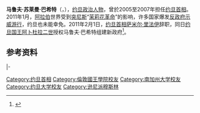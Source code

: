 {{Infobox Officeholder
|name         = 马鲁夫·巴希特
|image        = Maroufalbakhit.jpg
|office       = [[约旦首相|约旦首相]]
|monarch      = [[阿卜杜拉二世|阿卜杜拉二世]]
|term_start   = 2011年2月1日
|term_end     = 2011年10月24日
|predecessor  = [[萨米尔·里法伊|萨米尔·里法伊]]
|successor    = {{link-en|奥恩·肖卡特·哈苏奈|Awn Shawkat Al-Khasawneh}}
|monarch2     = [[阿卜杜拉二世|阿卜杜拉二世]]
|term_start2  = 2005年11月27日
|term_end2    = 2007年11月25日
|predecessor2 = [[阿德南·巴德兰|阿德南·巴德兰]]
|successor2   = [[纳迪尔·扎哈比|纳迪尔·扎哈比]]
|birth_date   = {{Birth date and age|1947|5|7}}
|birth_place  =  {{JOR}}[[安曼|安曼]]
|death_date   = 
|death_place  = 
|party        = [[无党籍|无党籍]]
|alma_mater   = [[约旦大学|约旦大学]]<br>[[南加州大学|南加州大学]]<br>[[伦敦国王学院|伦敦国王学院]]
|religion     = [[伊斯兰教|伊斯兰教]][[逊尼派|逊尼派]]
}}
'''马鲁夫·苏莱曼·巴希特'''（{{lang-ar|'''معروف البخيت'''}}，{{bd|1947年|5月7日|}}），[[约旦|约旦]][[政治人物|政治人物]]，曾於2005至2007年担任[[约旦首相|约旦首相]]。2011年1月，[[阿拉伯|阿拉伯]]世界受到[[突尼斯|突尼斯]]“[[茉莉花革命|茉莉花革命]]”的影响，许多国家爆发[[2010－2011年阿拉伯世界的反政府示威|反政府示威游行]]，约旦也未能幸免。2011年2月1日，[[约旦首相|约旦首相]][[萨米尔·里法伊|萨米尔·里法伊]]辞职，同日[[约旦国王|约旦国王]][[阿卜杜拉二世|阿卜杜拉二世]]授权马鲁夫·巴希特组建新政府<ref>{{cite web | language = zh-cn | publisher = 新华网 | title = 约旦国王授权巴希特组建新政府 | url = http://news.xinhuanet.com/world/2011-02/01/c_121047907.htm | date = 2011-02-01 | accessdate = 2011-02-02 | archive-date = 2011-02-04 | archive-url = https://web.archive.org/web/20110204052016/http://news.xinhuanet.com/world/2011-02/01/c_121047907.htm | dead-url = no }}</ref>。

==参考资料==
{{reflist}}

{{s-start}}
{{s-off}}
{{s-bef|before=[[阿德南·巴德兰|阿德南·巴德兰]]}}
{{s-ttl|title=[[约旦首相|约旦首相]]|years=2005年－2007年}}
{{s-aft|after=[[纳迪尔·扎哈比|纳迪尔·扎哈比]]}}
|-
{{s-bef|before=[[萨米尔·里法伊|萨米尔·里法伊]]}}
{{s-ttl|title=[[约旦首相|约旦首相]]|years=2011年}}
{{s-aft|after={{link-en|奥恩·肖卡特·哈苏奈|Awn Shawkat Al-Khasawneh}}}}
{{s-end}}
{{约旦首相}}
{{2010－2011年阿拉伯世界的反政府示威|state=collapsed}}

{{DEFAULTSORT: Bakhit, Marouf}}
[[Category:约旦首相|Category:约旦首相]]
[[Category:倫敦國王學院校友|Category:倫敦國王學院校友]]
[[Category:南加州大学校友|Category:南加州大学校友]]
[[Category:约旦大学校友|Category:约旦大学校友]]
[[Category:逊尼派穆斯林|Category:逊尼派穆斯林]]